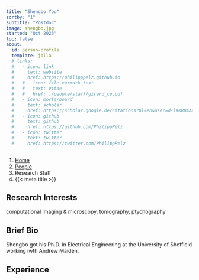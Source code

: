 ```yaml
---
title: "Shengbo You"
sortby: "1"
subtitle: "Postdoc"
image: shengbo.jpg
started: "Oct 2023"
toc: false
about:
  id: person-profile
  template: jolla
  # links:
  #   - icon: link
  #     text: website
  #     href: https://philipppelz.github.io
  #   # - icon: file-earmark-text
  #   #   text: vitae
  #   #   href: ./people/staff/girard_cv.pdf
  #   - icon: mortarboard
  #     text: scholar
  #     href: https://scholar.google.de/citations?hl=en&user=d-lXKR8AAAAJ
  #   - icon: github
  #     text: github
  #     href: https://github.com/PhilippPelz
  #   - icon: twitter
  #     text: twitter
  #     href: https://twitter.com/PhilippPelz
---
```


```{=html}
<nav aria-label="breadcrumb">
  <ol class="breadcrumb">
    <li class="breadcrumb-item"><a href="../../index.html">Home</a></li>
    <li class="breadcrumb-item"><a href="../../people.html">People</a></li>
    <li class="breadcrumb-item active">Research Staff</li>
    <li class="breadcrumb-item active" aria-current="page">{{< meta title >}}</li>
  </ol>
</nav>
```

:::{#person-profile}
:::

## Research Interests
computational imaging & microscopy, tomography, ptychography

## Brief Bio

Shengbo got his Ph.D. in Electrical Engineering at the University of Sheffield working iwth Andrew Maiden. 

## Experience



